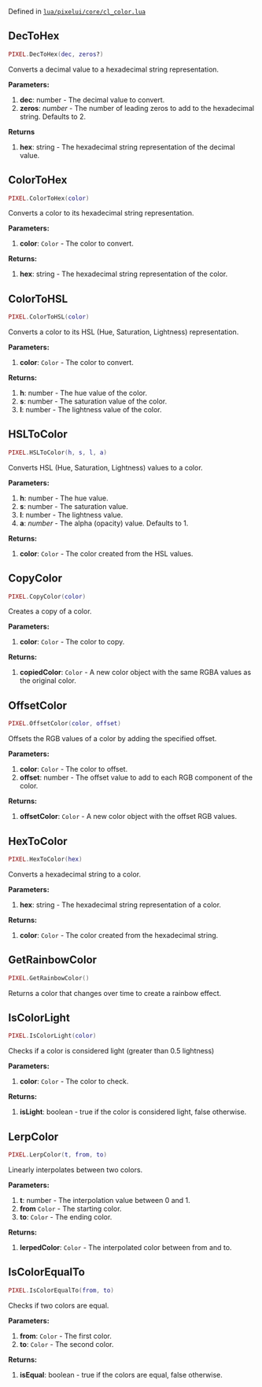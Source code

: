 Defined in [`lua/pixelui/core/cl_color.lua`](https://github.com/TomDotBat/pixel-ui/blob/master/lua/pixelui/core/cl_color.lua)

## DecToHex

```lua
PIXEL.DecToHex(dec, zeros?)
```

Converts a decimal value to a hexadecimal string representation.

**Parameters:**

1. **dec**: number - The decimal value to convert.
2. **zeros**: _number_ - The number of leading zeros to add to the hexadecimal string. Defaults to 2.

**Returns**

1. **hex**: string - The hexadecimal string representation of the decimal value.

## ColorToHex

```lua
PIXEL.ColorToHex(color)
```

Converts a color to its hexadecimal string representation.

**Parameters:**

1. **color**: `Color` - The color to convert.

**Returns:**

1. **hex**: string - The hexadecimal string representation of the color.

## ColorToHSL

```lua
PIXEL.ColorToHSL(color)
```

Converts a color to its HSL (Hue, Saturation, Lightness) representation.

**Parameters:**

1. **color**: `Color` - The color to convert.

**Returns:**

1. **h**: number - The hue value of the color.
2. **s**: number - The saturation value of the color.
3. **l**: number - The lightness value of the color.

## HSLToColor

```lua
PIXEL.HSLToColor(h, s, l, a)
```

Converts HSL (Hue, Saturation, Lightness) values to a color.

**Parameters:**

1. **h**: number - The hue value.
2. **s**: number - The saturation value.
3. **l**: number - The lightness value.
4. **a**: _number_ - The alpha (opacity) value. Defaults to 1.

**Returns:**

1. **color**: `Color` - The color created from the HSL values.

## CopyColor

```lua
PIXEL.CopyColor(color)
```

Creates a copy of a color.

**Parameters:**

1. **color**: `Color` - The color to copy.

**Returns:**

1. **copiedColor**: `Color` - A new color object with the same RGBA values as the original color.

## OffsetColor

```lua
PIXEL.OffsetColor(color, offset)
```

Offsets the RGB values of a color by adding the specified offset.

**Parameters:**

1. **color**: `Color` - The color to offset.
2. **offset**: number - The offset value to add to each RGB component of the color.

**Returns:**

1. **offsetColor**: `Color` - A new color object with the offset RGB values.

## HexToColor

```lua
PIXEL.HexToColor(hex)
```

Converts a hexadecimal string to a color.

**Parameters:**

1. **hex**: string - The hexadecimal string representation of a color.

**Returns:**

1. **color**: `Color` - The color created from the hexadecimal string.

## GetRainbowColor

```lua
PIXEL.GetRainbowColor()
```

Returns a color that changes over time to create a rainbow effect.

## IsColorLight

```lua
PIXEL.IsColorLight(color)
```

Checks if a color is considered light (greater than 0.5 lightness)

**Parameters:**

1. **color**: `Color` - The color to check.

**Returns:**

1. **isLight**: boolean - true if the color is considered light, false otherwise.

## LerpColor

```lua
PIXEL.LerpColor(t, from, to)
```

Linearly interpolates between two colors.

**Parameters:**

1. **t**: number - The interpolation value between 0 and 1.
2. **from** `Color` - The starting color.
3. **to**: `Color` - The ending color.

**Returns:**

1. **lerpedColor**: `Color` - The interpolated color between from and to.

## IsColorEqualTo

```lua
PIXEL.IsColorEqualTo(from, to)
```

Checks if two colors are equal.

**Parameters:**

1. **from**: `Color` - The first color.
2. **to**: `Color` - The second color.

**Returns:**

1. **isEqual**: boolean - true if the colors are equal, false otherwise.
